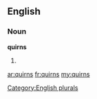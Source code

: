 ==English==

===Noun===
'''quirns'''

# {{plural of|[[quirn]]}}

[[Category:English plurals]]

[[ar:quirns]]
[[fr:quirns]]
[[my:quirns]]